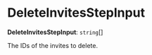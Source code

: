 
# DeleteInvitesStepInput

 **DeleteInvitesStepInput**: `string`[]

The IDs of the invites to delete.
